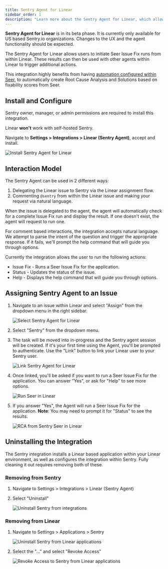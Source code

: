 ```yaml
---
title: Sentry Agent for Linear
sidebar_order: 1
description: "Learn more about the Sentry Agent for Linear, which allows users to have Seer create Root Cause Analysis and Issue Fixes for Sentry issues in Linear."
---
```


<Alert title="Beta">

**Sentry Agent for Linear** is in its beta phase. It is currently only available for US based Sentry.io organizations. Changes to the UX and the agent functionality should be expected.

</Alert>

The Sentry Agent for Linear allows users to initiate Seer Issue Fix runs from within Linear. These results can then be used with other agents within Linear to trigger additional actions.

This integration highly benefits from having [automation configured within Seer](/product/ai-in-sentry/seer/#automation), to automatically create Root Cause Analysis and Solutions based on fixability scores from Seer. 

## Install and Configure

<Alert>

Sentry owner, manager, or admin permissions are required to install this integration.

Linear **won't** work with self-hosted Sentry.

</Alert>

Navigate to **Settings > Integrations > Linear (Sentry Agent)**, accept and install.

   ![Install Sentry Agent for Linear](./img/Linear-Sentry-Agent-Install.png)
   
## Interaction Model

The Sentry Agent can be used in 2 different ways: 

1. Delegating the Linear issue to Sentry via the Linear assignment flow.
2. Commenting `@sentry` from within the Linear issue and making your request via natural language. 

When the issue is delegated to the agent, the agent will automatically check for a complete Issue Fix run and display the result. If one doesn't exist, the agent will request to run one. 

For comment based interactions, the integration accepts natural language. We attempt to parse the intent of the question and trigger the appropriate response. If it fails, we'll prompt the help command that will guide you through options. 

Currently the integration allows the user to run the following actions:

- Issue Fix - Runs a Seer Issue Fix for the application.
- Status - Updates the status of the issue.
- Help - Displays the help command that will guide you through options.

## Assigning Sentry Agent to an Issue

1. Navigate to an issue within Linear and select "Assign" from the dropdown menu in the right sidebar.

   ![Select Sentry Agent for Linear](./img/Linear-Agent-Delegation.png)

2. Select "Sentry" from the dropdown menu. 

3. The task will be moved into in-progress and the Sentry agent session will be created. If it's your first time using the Agent, you'll be prompted to authenticate. Use the "Link" button to link your Linear user to your Sentry user.

   ![Link Sentry Agent for Linear](./img/Linear-Linking-Auth.png)
   
4. Once linked, you'll be asked if you want to run a Seer Issue Fix for the application. You can answer "Yes", or ask for "Help" to see more options. 

   ![Run Seer in Linear](./img/Linear-Help.png)
   
5. If you answer "Yes", the Agent will run a Seer Issue Fix for the application. **Note**: You may need to prompt it for "Status" to see the results.

   ![RCA from Sentry Seer in Linear](./img/Linear-Sentry-RCA-2.png)
   
## Uninstalling the Integration

The Sentry integration installs a Linear based application within your Linear environment, as well as configures the integration within Sentry. Fully cleaning it out requires removing both of these. 

### Removing from Sentry 

1. Navigate to Settings > Integrations > Linear (Sentry Agent)

2. Select "Uninstall"

   ![Uninstall Sentry from integrations](./img/Linear-Agent-Uninstall.png)
   
### Removing from Linear

1. Navigate to Settings > Applications > Sentry

   ![Uninstall Sentry from Linear applications](./img/Linear-App-Uninstall.png)

2. Select the "..." and select "Revoke Access"

   ![Revoke Access to Sentry from Linear applications](./img/Linear-App-Revoke.png)


   
   
   